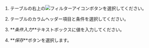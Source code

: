 <ProdImg img='db-bottom-table-filter.png' desc='Filter' />

1.  テーブルの右上の![フィルターアイコン](/img/ico-filter.svg)ボタンを選択してください。

2.  テーブルのカラムヘッダー項目と条件を選択してください。

3.  **_条件入力_**テキストボックスに値を入力してください。

4.  **_保存_**ボタンを選択します。
